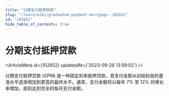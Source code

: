 ```yaml
---
title: "分期支付抵押贷款"
slug: "/learn/wiki/graduated-payment-mortgage--102652"
id: "102652"
hide_table_of_contents: true
---
```



# 分期支付抵押贷款

<ArticleMeta id={102652} updatedAt={'2023-09-26 13:59:02'} />
<div className='border-solid border-b border-t-0 my-4 border-[var(--ifm-color-gray-300)]' />

分期支付抵押贷款 (GPM) 是一种固定利率抵押贷款，其支付金额从初始较低的基准水平逐渐增加到更高的最终水平。通常，支付金额将以每年 7% 至 12% 的增长率增加，直到达到完全的每月支付金额。
